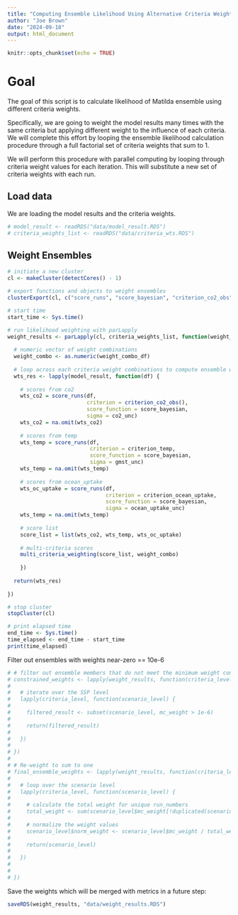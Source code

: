 ```yaml
---
title: "Computing Ensemble Likelihood Using Alternative Criteria Weights"
author: "Joe Brown"
date: "2024-09-18"
output: html_document
---
```


```r
knitr::opts_chunk$set(echo = TRUE)
```

# Goal 

The goal of this script is to calculate likelihood of Matilda ensemble using different criteria weights. 

Specifically, we are going to weight the model results many times with the same criteria but applying different weight to the influence of each criteria. We will complete this effort by looping the ensemble likelihood calculation procedure through a full factorial set of criteria weights that sum to 1.

We will perform this procedure with parallel computing by looping through criteria weight values for each iteration. This will substitute a new set of criteria weights with each run. 

## Load data

We are loading the model results and the criteria weights.

```r
# model_result <- readRDS("data/model_result.RDS")
# criteria_weights_list <- readRDS("data/criteria_wts.RDS")

```

## Weight Ensembles 

```r

# initiate a new cluster
cl <- makeCluster(detectCores() - 1)

# export functions and objects to weight ensembles
clusterExport(cl, c("score_runs", "score_bayesian", "criterion_co2_obs", "criterion_ocean_uptake", "criterion_temp", "model_result", "criteria_weights_list", "co2_unc", "gmst_unc", "ocean_uptake_unc", "multi_criteria_weighting"))

# start time
start_time <- Sys.time()

# run likelihood weighting with parLapply
weight_results <- parLapply(cl, criteria_weights_list, function(weight_combo_df) {
  
  # numeric vector of weight combinations
  weight_combo <- as.numeric(weight_combo_df)
  
  # loop across each criteria weight combinations to compute ensemble weights for each combination
  wts_res <- lapply(model_result, function(df) {
    
    # scores from co2
    wts_co2 = score_runs(df, 
                         criterion = criterion_co2_obs(), 
                         score_function = score_bayesian, 
                         sigma = co2_unc)
    wts_co2 = na.omit(wts_co2)
    
    # scores from temp
    wts_temp = score_runs(df, 
                          criterion = criterion_temp, 
                          score_function = score_bayesian,
                          sigma = gmst_unc)
    wts_temp = na.omit(wts_temp)
    
    # scores from ocean_uptake 
    wts_oc_uptake = score_runs(df, 
                               criterion = criterion_ocean_uptake,
                               score_function = score_bayesian,
                               sigma = ocean_uptake_unc)
    wts_temp = na.omit(wts_temp)
    
    # score list 
    score_list = list(wts_co2, wts_temp, wts_oc_uptake)
    
    # multi-criteria scores
    multi_criteria_weighting(score_list, weight_combo)
    
    })
  
  return(wts_res)
  
})

# stop cluster
stopCluster(cl)

# print elapsed time
end_time <- Sys.time()
time_elapsed <- end_time - start_time
print(time_elapsed)

```
Filter out ensembles with weights near-zero == 10e-6

```r
# # filter out ensemble members that do not meet the minimum weight constraint (> 1e-6)
# constrained_weights <- lapply(weight_results, function(criteria_level) {
#   
#   # iterate over the SSP level
#   lapply(criteria_level, function(scenario_level) {
#     
#     filtered_result <- subset(scenario_level, mc_weight > 1e-6)
#     
#     return(filtered_result)
#     
#   })
#   
# })
# 
# # Re-weight to sum to one
# final_ensemble_weights <- lapply(weight_results, function(criteria_level) {
#   
#   # loop over the scenario level
#   lapply(criteria_level, function(scenario_level) {
#     
#     # calculate the total weight for unique run_numbers
#     total_weight <- sum(scenario_level$mc_weight[!duplicated(scenario_level$run_number)])
#     
#     # normalize the weight values
#     scenario_level$norm_weight <- scenario_level$mc_weight / total_weight
#     
#     return(scenario_level)
#     
#   })
#   
#   
# })
```


Save the weights which will be merged with metrics in a future step:

```r
saveRDS(weight_results, "data/weight_results.RDS")
```

